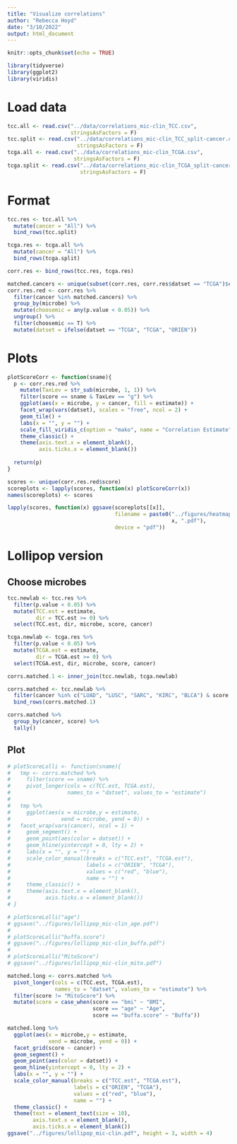 ```yaml
---
title: "Visualize correlations"
author: "Rebecca Hoyd"
date: "3/10/2022"
output: html_document
---
```


```r
knitr::opts_chunk$set(echo = TRUE)

library(tidyverse)
library(ggplot2)
library(viridis)
```

# Load data

```r
tcc.all <- read.csv("../data/correlations_mic-clin_TCC.csv",
                    stringsAsFactors = F)
tcc.split <- read.csv("../data/correlations_mic-clin_TCC_split-cancer.csv",
                      stringsAsFactors = F)
tcga.all <- read.csv("../data/correlations_mic-clin_TCGA.csv",
                     stringsAsFactors = F)
tcga.split <- read.csv("../data/correlations_mic-clin_TCGA_split-cancer.csv",
                       stringsAsFactors = F)
```

# Format

```r
tcc.res <- tcc.all %>%
  mutate(cancer = "All") %>%
  bind_rows(tcc.split)

tcga.res <- tcga.all %>%
  mutate(cancer = "All") %>%
  bind_rows(tcga.split)

corr.res <- bind_rows(tcc.res, tcga.res)
```

```r
matched.cancers <- unique(subset(corr.res, corr.res$datset == "TCGA")$cancer)
corr.res.red <- corr.res %>%
  filter(cancer %in% matched.cancers) %>%
  group_by(microbe) %>%
  mutate(choosemic = any(p.value < 0.05)) %>%
  ungroup() %>%
  filter(choosemic == T) %>%
  mutate(datset = ifelse(datset == "TCGA", "TCGA", "ORIEN"))
```

# Plots 

```r
plotScoreCorr <- function(sname){
  p <- corr.res.red %>%
    mutate(TaxLev = str_sub(microbe, 1, 1)) %>%
    filter(score == sname & TaxLev == "g") %>%
    ggplot(aes(x = microbe, y = cancer, fill = estimate)) +
    facet_wrap(vars(datset), scales = "free", ncol = 2) +
    geom_tile() +
    labs(x = "", y = "") +
    scale_fill_viridis_c(option = "mako", name = "Correlation Estimate") +
    theme_classic() +
    theme(axis.text.x = element_blank(),
          axis.ticks.x = element_blank())
  
  return(p)
}
```

```r
scores <- unique(corr.res.red$score)
scoreplots <- lapply(scores, function(x) plotScoreCorr(x))
names(scoreplots) <- scores
```

```r
lapply(scores, function(x) ggsave(scoreplots[[x]],
                                  filename = paste0("../figures/heatmap_corr_", 
                                                    x, ".pdf"),
                                  device = "pdf"))
```


# Lollipop version

## Choose microbes

```r
tcc.newlab <- tcc.res %>%
  filter(p.value < 0.05) %>%
  mutate(TCC.est = estimate, 
         dir = TCC.est >= 0) %>%
  select(TCC.est, dir, microbe, score, cancer)

tcga.newlab <- tcga.res %>%
  filter(p.value < 0.05) %>%
  mutate(TCGA.est = estimate, 
         dir = TCGA.est >= 0) %>%
  select(TCGA.est, dir, microbe, score, cancer)

corrs.matched.1 <- inner_join(tcc.newlab, tcga.newlab)

corrs.matched <- tcc.newlab %>%
  filter(cancer %in% c("LUAD", "LUSC", "SARC", "KIRC", "BLCA") & score == "bmi") %>%
  bind_rows(corrs.matched.1)

corrs.matched %>%
  group_by(cancer, score) %>%
  tally()
```

## Plot

```r
# plotScoreLolli <- function(sname){
#   tmp <- corrs.matched %>%
#     filter(score == sname) %>%
#     pivot_longer(cols = c(TCC.est, TCGA.est),
#                  names_to = "datset", values_to = "estimate")
#   
#   tmp %>%
#     ggplot(aes(x = microbe,y = estimate,
#                xend = microbe, yend = 0)) +
#   facet_wrap(vars(cancer), ncol = 1) +
#     geom_segment() +
#     geom_point(aes(color = datset)) +
#     geom_hline(yintercept = 0, lty = 2) +
#     labs(x = "", y = "") +
#     scale_color_manual(breaks = c("TCC.est", "TCGA.est"),
#                        labels = c("ORIEN", "TCGA"),
#                        values = c("red", "blue"),
#                        name = "") +
#     theme_classic() +
#     theme(axis.text.x = element_blank(),
#           axis.ticks.x = element_blank())
# }
```

```r
# plotScoreLolli("age")
# ggsave("../figures/lollipop_mic-clin_age.pdf")
# 
# plotScoreLolli("buffa.score")
# ggsave("../figures/lollipop_mic-clin_buffa.pdf")
# 
# plotScoreLolli("MitoScore")
# ggsave("../figures/lollipop_mic-clin_mito.pdf")
```

```r
matched.long <- corrs.matched %>%
  pivot_longer(cols = c(TCC.est, TCGA.est),
               names_to = "datset", values_to = "estimate") %>%
  filter(score != "MitoScore") %>%
  mutate(score = case_when(score == "bmi" ~ "BMI",
                           score == "age" ~ "Age",
                           score == "buffa.score" ~ "Buffa"))

matched.long %>%
  ggplot(aes(x = microbe,y = estimate,
             xend = microbe, yend = 0)) +
  facet_grid(score ~ cancer) +
  geom_segment() +
  geom_point(aes(color = datset)) +
  geom_hline(yintercept = 0, lty = 2) +
  labs(x = "", y = "") +
  scale_color_manual(breaks = c("TCC.est", "TCGA.est"),
                     labels = c("ORIEN", "TCGA"),
                     values = c("red", "blue"),
                     name = "") +
  theme_classic() +
  theme(text = element_text(size = 10),
        axis.text.x = element_blank(),
        axis.ticks.x = element_blank())
ggsave("../figures/lollipop_mic-clin.pdf", height = 3, width = 4)
```

